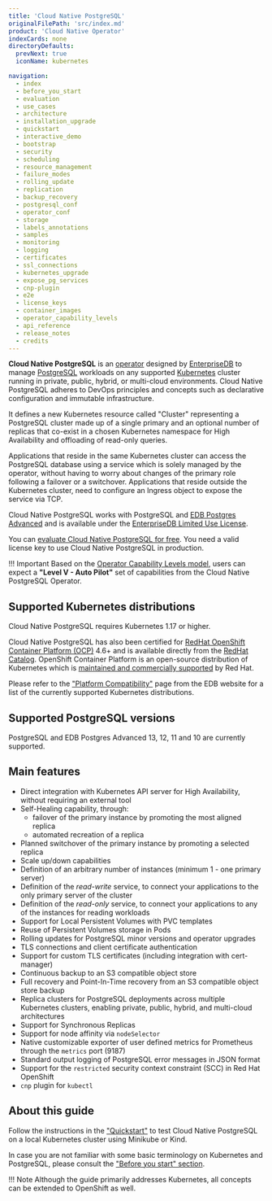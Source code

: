 ```yaml
---
title: 'Cloud Native PostgreSQL'
originalFilePath: 'src/index.md'
product: 'Cloud Native Operator'
indexCards: none
directoryDefaults:
  prevNext: true
  iconName: kubernetes

navigation:
  - index
  - before_you_start
  - evaluation
  - use_cases
  - architecture
  - installation_upgrade
  - quickstart
  - interactive_demo
  - bootstrap
  - security
  - scheduling
  - resource_management
  - failure_modes
  - rolling_update
  - replication
  - backup_recovery
  - postgresql_conf
  - operator_conf
  - storage
  - labels_annotations
  - samples
  - monitoring
  - logging
  - certificates
  - ssl_connections
  - kubernetes_upgrade
  - expose_pg_services
  - cnp-plugin
  - e2e
  - license_keys
  - container_images
  - operator_capability_levels
  - api_reference
  - release_notes
  - credits
---
```


**Cloud Native PostgreSQL** is an [operator](https://kubernetes.io/docs/concepts/extend-kubernetes/operator/)
designed by [EnterpriseDB](https://www.enterprisedb.com)
to manage [PostgreSQL](https://www.postgresql.org/) workloads on any supported [Kubernetes](https://kubernetes.io)
cluster running in private, public, hybrid, or multi-cloud environments.
Cloud Native PostgreSQL adheres to DevOps principles and concepts
such as declarative configuration and immutable infrastructure.

It defines a new Kubernetes resource called "Cluster" representing a PostgreSQL
cluster made up of a single primary and an optional number of replicas that co-exist
in a chosen Kubernetes namespace for High Availability and offloading of
read-only queries.

Applications that reside in the same Kubernetes cluster can access the
PostgreSQL database using a service which is solely managed by the operator,
without having to worry about changes of the primary role following a failover
or a switchover. Applications that reside outside the Kubernetes cluster, need
to configure an Ingress object to expose the service via TCP.

Cloud Native PostgreSQL works with PostgreSQL and [EDB Postgres Advanced](https://www.enterprisedb.com/products/edb-postgres-advanced-server-secure-ha-oracle-compatible)
and is available under the [EnterpriseDB Limited Use License](https://www.enterprisedb.com/limited-use-license).

You can [evaluate Cloud Native PostgreSQL for free](evaluation.md).
You need a valid license key to use Cloud Native PostgreSQL in production.

!!! Important
    Based on the [Operator Capability Levels model](operator_capability_levels.md),
    users can expect a **"Level V - Auto Pilot"** set of capabilities from the
    Cloud Native PostgreSQL Operator.

## Supported Kubernetes distributions

Cloud Native PostgreSQL requires Kubernetes 1.17 or higher.

Cloud Native PostgreSQL has also been certified for
[RedHat OpenShift Container Platform (OCP)](https://www.openshift.com/products/container-platform)
4.6+ and is available directly from the [RedHat Catalog](https://catalog.redhat.com/).
OpenShift Container Platform is an open-source distribution of Kubernetes which is
[maintained and commercially supported](https://access.redhat.com/support/policy/updates/openshift#ocp4)
by Red Hat.

Please refer to the
["Platform Compatibility"](https://www.enterprisedb.com/product-compatibility#cnp)
page from the EDB website for a list of the currently supported Kubernetes distributions.

## Supported PostgreSQL versions

PostgreSQL and EDB Postgres Advanced 13, 12, 11 and 10 are currently supported.

## Main features

* Direct integration with Kubernetes API server for High Availability,
  without requiring an external tool
* Self-Healing capability, through:
    * failover of the primary instance by promoting the most aligned replica
    * automated recreation of a replica
* Planned switchover of the primary instance by promoting a selected replica
* Scale up/down capabilities
* Definition of an arbitrary number of instances (minimum 1 - one primary server)
* Definition of the *read-write* service, to connect your applications to the only primary server of the cluster
* Definition of the *read-only* service, to connect your applications to any of the instances for reading workloads
* Support for Local Persistent Volumes with PVC templates
* Reuse of Persistent Volumes storage in Pods
* Rolling updates for PostgreSQL minor versions and operator upgrades
* TLS connections and client certificate authentication
* Support for custom TLS certificates (including integration with cert-manager)
* Continuous backup to an S3 compatible object store
* Full recovery and Point-In-Time recovery from an S3 compatible object store backup
* Replica clusters for PostgreSQL deployments across multiple Kubernetes
  clusters, enabling private, public, hybrid, and multi-cloud architectures
* Support for Synchronous Replicas
* Support for node affinity via `nodeSelector`
* Native customizable exporter of user defined metrics for Prometheus through the `metrics` port (9187)
* Standard output logging of PostgreSQL error messages in JSON format
* Support for the `restricted` security context constraint (SCC) in Red Hat OpenShift
* `cnp` plugin for `kubectl`

## About this guide

Follow the instructions in the ["Quickstart"](quickstart.md) to test Cloud Native PostgreSQL
on a local Kubernetes cluster using Minikube or Kind.

In case you are not familiar with some basic terminology on Kubernetes and PostgreSQL,
please consult the ["Before you start" section](before_you_start.md).

!!! Note
    Although the guide primarily addresses Kubernetes, all concepts can
    be extended to OpenShift as well.
